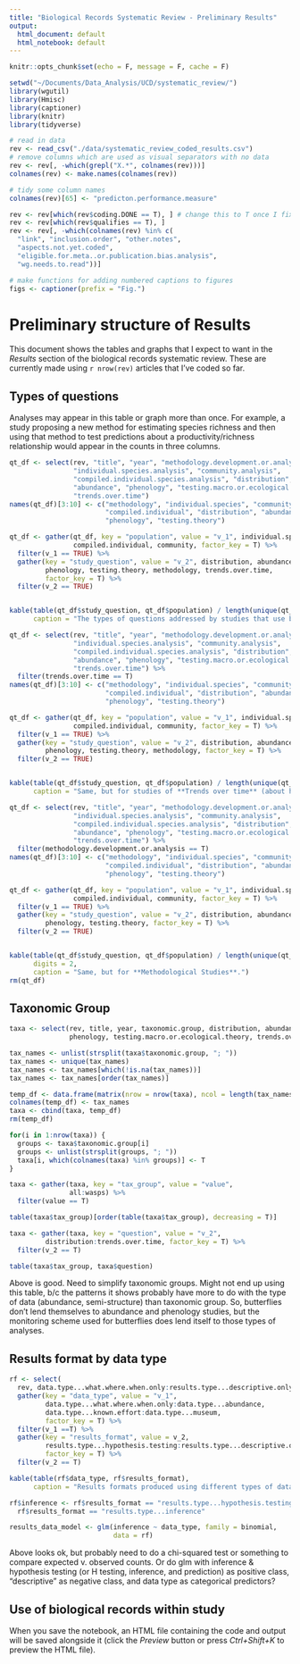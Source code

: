 ```yaml
---
title: "Biological Records Systematic Review - Preliminary Results"
output:
  html_document: default
  html_notebook: default
---
```


```r
knitr::opts_chunk$set(echo = F, message = F, cache = F)
```

```r
setwd("~/Documents/Data_Analysis/UCD/systematic_review/")
library(wgutil)
library(Hmisc)
library(captioner)
library(knitr)
library(tidyverse)

# read in data
rev <- read_csv("./data/systematic_review_coded_results.csv")
# remove columns which are used as visual separators with no data
rev <- rev[, -which(grepl("X.*", colnames(rev)))]
colnames(rev) <- make.names(colnames(rev))

# tidy some column names
colnames(rev)[65] <- "predicton.performance.measure"

rev <- rev[which(rev$coding.DONE == T), ] # change this to T once I fix all those
rev <- rev[which(rev$qualifies == T), ]
rev <- rev[, -which(colnames(rev) %in% c(
  "link", "inclusion.order", "other.notes", 
  "aspects.not.yet.coded", 
  "eligible.for.meta..or.publication.bias.analysis", 
  "wg.needs.to.read"))]
```

```r
# make functions for adding numbered captions to figures 
figs <- captioner(prefix = "Fig.") 
```

# Preliminary structure of Results
This document shows the tables and graphs that I expect to want in the *Results* section of the biological records systematic review.  These are currently made using `r nrow(rev)` articles that I've coded so far.  

## Types of questions  
Analyses may appear in this table or graph more than once.  For example, a study proposing a new method for estimating species richness and then using that method to test predictions about a productivity/richness relationship would appear in the counts in three columns.

```r
qt_df <- select(rev, "title", "year", "methodology.development.or.analysis", 
                "individual.species.analysis", "community.analysis", 
                "compiled.individual.species.analysis", "distribution", 
                "abundance", "phenology", "testing.macro.or.ecological.theory", 
                "trends.over.time") 
names(qt_df)[3:10] <- c("methodology", "individual.species", "community", 
                        "compiled.individual", "distribution", "abundance",
                        "phenology", "testing.theory")

qt_df <- gather(qt_df, key = "population", value = "v_1", individual.species, 
                compiled.individual, community, factor_key = T) %>%
  filter(v_1 == TRUE) %>%
  gather(key = "study_question", value = "v_2", distribution, abundance, 
         phenology, testing.theory, methodology, trends.over.time, 
         factor_key = T) %>%
  filter(v_2 == TRUE)


kable(table(qt_df$study_question, qt_df$population) / length(unique(qt_df$title)), digits = 2, 
      caption = "The types of questions addressed by studies that use biological records.  Values are the proportion of all studies.  Study populations are columns, topic of the study is in rows.")
```


```r
qt_df <- select(rev, "title", "year", "methodology.development.or.analysis", 
                "individual.species.analysis", "community.analysis", 
                "compiled.individual.species.analysis", "distribution", 
                "abundance", "phenology", "testing.macro.or.ecological.theory", 
                "trends.over.time") %>% 
  filter(trends.over.time == T)
names(qt_df)[3:10] <- c("methodology", "individual.species", "community", 
                        "compiled.individual", "distribution", "abundance",
                        "phenology", "testing.theory")

qt_df <- gather(qt_df, key = "population", value = "v_1", individual.species, 
                compiled.individual, community, factor_key = T) %>%
  filter(v_1 == TRUE) %>%
  gather(key = "study_question", value = "v_2", distribution, abundance, 
         phenology, testing.theory, methodology, factor_key = T) %>%
  filter(v_2 == TRUE)


kable(table(qt_df$study_question, qt_df$population) / length(unique(qt_df$title)), digits = 2, 
      caption = "Same, but for studies of **Trends over time** (about half of all studies).")
```

```r
qt_df <- select(rev, "title", "year", "methodology.development.or.analysis", 
                "individual.species.analysis", "community.analysis", 
                "compiled.individual.species.analysis", "distribution", 
                "abundance", "phenology", "testing.macro.or.ecological.theory", 
                "trends.over.time") %>% 
  filter(methodology.development.or.analysis == T)
names(qt_df)[3:10] <- c("methodology", "individual.species", "community", 
                        "compiled.individual", "distribution", "abundance",
                        "phenology", "testing.theory")

qt_df <- gather(qt_df, key = "population", value = "v_1", individual.species, 
                compiled.individual, community, factor_key = T) %>%
  filter(v_1 == TRUE) %>%
  gather(key = "study_question", value = "v_2", distribution, abundance, 
         phenology, testing.theory, factor_key = T) %>%
  filter(v_2 == TRUE)


kable(table(qt_df$study_question, qt_df$population) / length(unique(qt_df$title)), 
      digits = 2, 
      caption = "Same, but for **Methodological Studies**.")
rm(qt_df)
```


## Taxonomic Group
```r
taxa <- select(rev, title, year, taxonomic.group, distribution, abundance, 
               phenology, testing.macro.or.ecological.theory, trends.over.time)

tax_names <- unlist(strsplit(taxa$taxonomic.group, "; "))
tax_names <- unique(tax_names)
tax_names <- tax_names[which(!is.na(tax_names))]
tax_names <- tax_names[order(tax_names)]

temp_df <- data.frame(matrix(nrow = nrow(taxa), ncol = length(tax_names)))
colnames(temp_df) <- tax_names
taxa <- cbind(taxa, temp_df)
rm(temp_df) 

for(i in 1:nrow(taxa)) {
  groups <- taxa$taxonomic.group[i]
  groups <- unlist(strsplit(groups, "; "))
  taxa[i, which(colnames(taxa) %in% groups)] <- T
}

taxa <- gather(taxa, key = "tax_group", value = "value", 
               all:wasps) %>%
  filter(value == T) 

table(taxa$tax_group)[order(table(taxa$tax_group), decreasing = T)]
```

```r
taxa <- gather(taxa, key = "question", value = "v_2", 
         distribution:trends.over.time, factor_key = T) %>%
  filter(v_2 == T)

table(taxa$tax_group, taxa$question)
```
Above is good.  Need to simplify taxonomic groups.  Might not end up using this table, b/c the patterns it shows probably have more to do with the type of data (abundance, semi-structure) than taxonomic group.  So, butterflies don't lend themselves to abundance and phenology studies, but the monitoring scheme used for butterflies does lend itself to those types of analyses.

## Results format by data type
```r
rf <- select(
  rev, data.type...what.where.when.only:results.type...descriptive.only) %>%
  gather(key = "data_type", value = "v_1", 
         data.type...what.where.when.only:data.type...abundance, 
         data.type...known.effort:data.type...museum, 
         factor_key = T) %>%
  filter(v_1 ==T) %>%
  gather(key = "results_format", value = v_2, 
         results.type...hypothesis.testing:results.type...descriptive.only, 
         factor_key = T) %>%
  filter(v_2 == T)

kable(table(rf$data_type, rf$results_format), 
      caption = "Results formats produced using different types of data")
```

```r
rf$inference <- rf$results_format == "results.type...hypothesis.testing" |
  rf$results_format == "results.type...inference"

results_data_model <- glm(inference ~ data_type, family = binomial, 
                          data = rf)
```


Above looks ok, but probably need to do a chi-squared test or something to compare expected v. observed counts.  Or do glm with inference & hypothesis testing (or H testing, inference, and prediction) as positive class, “descriptive” as negative class, and data type as categorical predictors?  


## Use of biological records within study






When you save the notebook, an HTML file containing the code and output will be saved alongside it (click the *Preview* button or press *Ctrl+Shift+K* to preview the HTML file).
